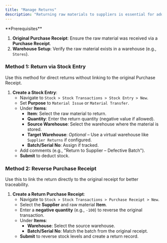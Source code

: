 ```yaml
---
title: "Manage Returns"
description: "Returning raw materials to suppliers is essential for addressing defects, overstocking, or quality issues. The CGIC App allows you to process returns while maintaining accurate inventory records and supplier accountability. This guide covers two methods: Stock Entry and Purchase Receipt reversal."
---
```


<Info>
  **Prerequisites**

  1. **Original Purchase Receipt**: Ensure the raw material was received via a **Purchase Receipt**.
  2. **Warehouse Setup**: Verify the raw material exists in a warehouse (e.g., `Stores`).
</Info>

### **Method 1: Return via Stock Entry**

Use this method for direct returns without linking to the original Purchase Receipt.

1. **Create a Stock Entry**:
   - Navigate to `Stock > Stock Transactions > Stock Entry > New`.
   - Set **Purpose** to `Material Issue` or `Material Transfer`.
   - Under **Items**:
     - **Item**: Select the raw material to return.
     - **Quantity**: Enter the return quantity (negative value if allowed).
     - **Source Warehouse**: Select the warehouse where the material is stored.
     - **Target Warehouse**: _Optional_ – Use a virtual warehouse like `Supplier Returns` if configured.
     - **Batch/Serial No**: Assign if tracked.
   - Add comments (e.g., "Return to Supplier – Defective Batch").
   - **Submit** to deduct stock.

### **Method 2: Reverse Purchase Receipt**

Use this to link the return directly to the original receipt for better traceability.

1. **Create a Return Purchase Receipt**:
   - Navigate to `Stock > Stock Transactions > Purchase Receipt > New`.
   - Select the **Supplier** and raw material **Item**.
   - Enter a **negative quantity** (e.g., `-100`) to reverse the original transaction.
   - Under **Items**:
     - **Warehouse**: Select the source warehouse.
     - **Batch/Serial No**: Match the batch from the original receipt.
   - **Submit** to reverse stock levels and create a return record.